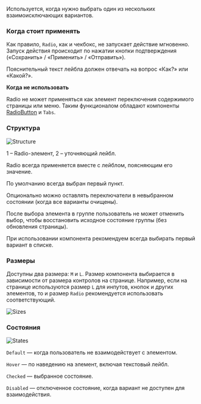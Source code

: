 Используется, когда нужно выбрать один из нескольких взаимоисключающих вариантов.

### Когда стоит применять

Как правило, `Radio`, как и чекбокс, не запускает действие мгновенно. Запуск действия происходит по нажатии кнопки подтверждения («Сохранить» / «Применить» / «Отправить»).

Пояснительный текст лейбла должен отвечать на вопрос «Как?» или «Какой?».

**Когда не использовать**

Radio не может применяться как элемент переключения содержимого страницы или меню. Таким функционалом обладают компоненты [RadioButton](https://gravity-ui.com/design/guides/radio-button) и `Tabs`.

### Структура

![Structure](/static/images/design/Radio/radio-content.png)

1 – Radio-элемент, 2 – уточняющий лейбл.

Radio всегда применяется вместе с лейблом, поясняющим его значение.

По умолчанию всегда выбран первый пункт.

Опционально можно оставлять переключатели в невыбранном состоянии (когда все варианты очищены).

После выбора элемента в группе пользователь не может отменить выбор, чтобы восстановить исходное состояние группы (без обновления страницы).

При использовании компонента рекомендуем всегда выбирать первый вариант в списке.

### Размеры

Доступны два размера: `M` и `L`. Размер компонента выбирается в зависимости от размера контролов на странице. Например, если на странице используются размер `L` для инпутов, кнопок и других элементов, то и размер `Radio` рекомендуется использовать соответствующий.

![Sizes](/static/images/design/Radio/radio-size.png)

### Состояния

![States](/static/images/design/Radio/radio-state.png)

`Default` — когда пользователь не взаимодействует с элементом.

`Hover` — по наведению на элемент, включая текстовый лейбл.

`Checked` — выбранное состояние.

`Disabled` — отключенное состояние, когда вариант не доступен для взаимодействия.
